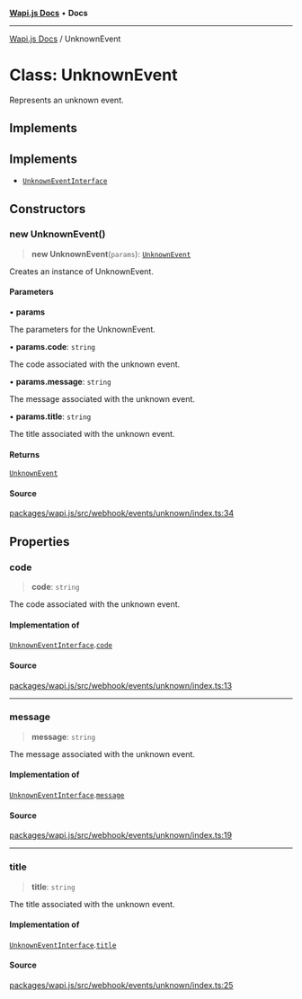 [**Wapi.js Docs**](../README.mdx) • **Docs**

***

[Wapi.js Docs](../globals.mdx) / UnknownEvent

# Class: UnknownEvent

Represents an unknown event.

## Implements

## Implements

- [`UnknownEventInterface`](../interfaces/UnknownEventInterface.mdx)

## Constructors

### new UnknownEvent()

> **new UnknownEvent**(`params`): [`UnknownEvent`](UnknownEvent.mdx)

Creates an instance of UnknownEvent.

#### Parameters

• **params**

The parameters for the UnknownEvent.

• **params.code**: `string`

The code associated with the unknown event.

• **params.message**: `string`

The message associated with the unknown event.

• **params.title**: `string`

The title associated with the unknown event.

#### Returns

[`UnknownEvent`](UnknownEvent.mdx)

#### Source

[packages/wapi.js/src/webhook/events/unknown/index.ts:34](https://github.com/sarthakjdev/wapi.js/blob/13b0ae8a179e1d2ead89d348fa5b05387c8fc977/packages/wapi.js/src/webhook/events/unknown/index.ts#L34)

## Properties

### code

> **code**: `string`

The code associated with the unknown event.

#### Implementation of

[`UnknownEventInterface`](../interfaces/UnknownEventInterface.mdx).[`code`](../interfaces/UnknownEventInterface.mdx#code)

#### Source

[packages/wapi.js/src/webhook/events/unknown/index.ts:13](https://github.com/sarthakjdev/wapi.js/blob/13b0ae8a179e1d2ead89d348fa5b05387c8fc977/packages/wapi.js/src/webhook/events/unknown/index.ts#L13)

***

### message

> **message**: `string`

The message associated with the unknown event.

#### Implementation of

[`UnknownEventInterface`](../interfaces/UnknownEventInterface.mdx).[`message`](../interfaces/UnknownEventInterface.mdx#message)

#### Source

[packages/wapi.js/src/webhook/events/unknown/index.ts:19](https://github.com/sarthakjdev/wapi.js/blob/13b0ae8a179e1d2ead89d348fa5b05387c8fc977/packages/wapi.js/src/webhook/events/unknown/index.ts#L19)

***

### title

> **title**: `string`

The title associated with the unknown event.

#### Implementation of

[`UnknownEventInterface`](../interfaces/UnknownEventInterface.mdx).[`title`](../interfaces/UnknownEventInterface.mdx#title)

#### Source

[packages/wapi.js/src/webhook/events/unknown/index.ts:25](https://github.com/sarthakjdev/wapi.js/blob/13b0ae8a179e1d2ead89d348fa5b05387c8fc977/packages/wapi.js/src/webhook/events/unknown/index.ts#L25)
